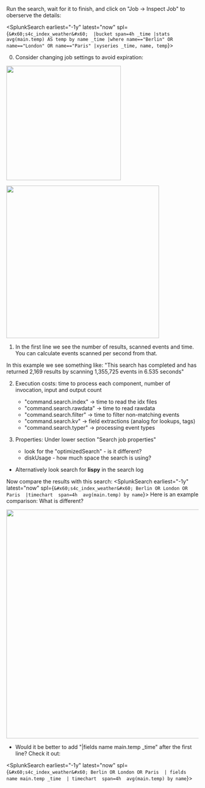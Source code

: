 
Run the search, wait for it to finish, and click on "Job -> Inspect Job" to oberserve the details: 

<SplunkSearch earliest="-1y" latest="now"  spl={`&#x60;s4c_index_weather&#x60; 
|bucket span=4h _time
|stats avg(main.temp) AS temp by name _time
|where name=="Berlin" OR name=="London" OR name=="Paris"
|xyseries _time, name, temp`}>
</SplunkSearch>

0. Consider changing job settings to avoid expiration: 
<img src="/static/app/splunk4champions2/images/jobsettings1.png" width="300" />
<p>
<img src="/static/app/splunk4champions2/images/jobsettings2.png" width="400" />
</p>

1. In the first line we see the number of results, scanned events and time. 
You can calculate events scanned per second from that. 

In this example we see something like: 
"This search has completed and has returned 2,169 results by scanning 1,355,725 events in 6.535 seconds"



2. Execution costs: time to process each component, number of invocation, input and output count
    * "command.search.index" -> time to read the idx files 
    * "command.search.rawdata" -> time to read rawdata
    * "command.search.filter" -> time to filter non-matching events
    * "command.search.kv" -> field extractions (analog for lookups, tags)
    * "command.search.typer" -> processing event types


3. Properties:  Under lower section "Search job properties" 
    * look for the "optimizedSearch" - is it different?
    * diskUsage - how much space the search is using?

* Alternatively look search for <b>lispy</b> in the search log


 Now compare the results with this search: 
<SplunkSearch earliest="-1y" latest="now"  spl={`&#x60;s4c_index_weather&#x60; Berlin OR London OR Paris 
|timechart  span=4h  avg(main.temp) by name`}>
</SplunkSearch>
Here is an example comparison: 
What is different? 
<p>
<img src="/static/app/splunk4champions2/images/jobcompare.png" width="600" />
</p>

* Would it be better to add "|fields name main.temp _time"
after the first line? Check it out:


<SplunkSearch earliest="-1y" latest="now"  spl={`&#x60;s4c_index_weather&#x60; Berlin OR London OR Paris 
| fields name main.temp _time 
| timechart  span=4h  avg(main.temp) by name`}>
</SplunkSearch>